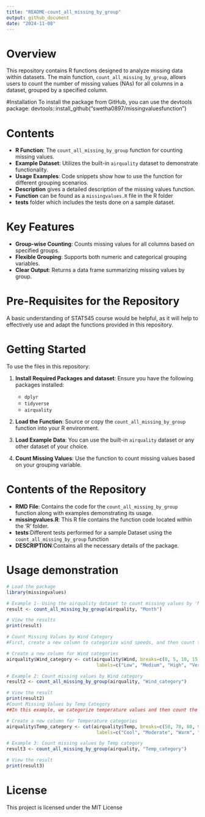 ```yaml
---
title: "README-count_all_missing_by_group"
output: github_document
date: "2024-11-08"
---
```

# Overview

This repository contains R functions designed to analyze missing data within datasets. The main function, `count_all_missing_by_group`, allows users to count the number of missing values (NAs) for all columns in a dataset, grouped by a specified column. 

#Installation
To install the package from GitHub, you can use the devtools package:
devtools::install_github("swetha0897/missingvaluesfunction")


# Contents

- **R Function**: The `count_all_missing_by_group` function for counting missing values.
- **Example Dataset**: Utilizes the built-in `airquality` dataset to demonstrate functionality.
- **Usage Examples**: Code snippets show how to use the function for different grouping scenarios.
- **Description** gives a detailed description of the missing values function.
- **Function**  can be found as a `missingvalues.R` file in the R folder
- **tests** folder which includes the tests done on a sample dataset.

# Key Features

- **Group-wise Counting**: Counts missing values for all columns based on specified groups.
- **Flexible Grouping**: Supports both numeric and categorical grouping variables.
- **Clear Output**: Returns a data frame summarizing missing values by group.

# Pre-Requisites for the Repository

A basic understanding of STAT545 course would be helpful, as it will help to effectively use and adapt the functions provided in this repository. 

# Getting Started

To use the files in this repository:

1. **Install Required Packages and dataset**: Ensure you have the following packages installed:
   - `dplyr`
   - `tidyverse`
   - `airquality`

2. **Load the Function**: Source or copy the `count_all_missing_by_group` function into your R environment.

3. **Load Example Data**: You can use the built-in `airquality` dataset or any other dataset of your choice.

4. **Count Missing Values**: Use the function to count missing values based on your grouping variable.

# Contents of the Repository

- **RMD File**: Contains the code for the `count_all_missing_by_group` function along with examples demonstrating its usage.
- **missingvalues.R**: This R file contains the function code located within the 'R' folder.
- **tests**:Different tests performed for a sample Dataset using the  `count_all_missing_by_group` function
- **DESCRIPTION**:Contains all the necessary details of the package.

# Usage demonstration
```r
# Load the package
library(missingvalues)

# Example 1- Using the airquality dataset to count missing values by 'Month'
result <- count_all_missing_by_group(airquality, "Month")

# View the results
print(result)

# Count Missing Values by Wind Category
#First, create a new column to categorize wind speeds, and then count the missing values by the new Wind_category column:

# Create a new column for Wind categories
airquality$Wind_category <- cut(airquality$Wind, breaks=c(0, 5, 10, 15, 20),
                                 labels=c("Low", "Medium", "High", "Very High"))

# Example 2: Count missing values by Wind category
result2 <- count_all_missing_by_group(airquality, "Wind_category")

# View the result
print(result2)
#Count Missing Values by Temp Category
##In this example, we categorize temperature values and then count the missing values by the Temp_category column

# Create a new column for Temperature categories
airquality$Temp_category <- cut(airquality$Temp, breaks=c(50, 70, 80, 90, 100),
                                 labels=c("Cool", "Moderate", "Warm", "Hot"))

# Example 3: Count missing values by Temp category
result3 <- count_all_missing_by_group(airquality, "Temp_category")

# View the result
print(result3)
```
# License
This project is licensed under the MIT License
